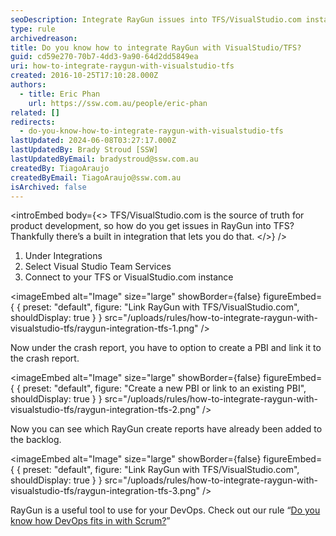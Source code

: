 ```yaml
---
seoDescription: Integrate RayGun issues into TFS/VisualStudio.com instances to streamline product development.
type: rule
archivedreason:
title: Do you know how to integrate RayGun with VisualStudio/TFS?
guid: cd59e270-70b7-4dd3-9a90-64d2dd5849ea
uri: how-to-integrate-raygun-with-visualstudio-tfs
created: 2016-10-25T17:10:28.000Z
authors:
  - title: Eric Phan
    url: https://ssw.com.au/people/eric-phan
related: []
redirects:
  - do-you-know-how-to-integrate-raygun-with-visualstudio-tfs
lastUpdated: 2024-06-08T03:27:17.000Z
lastUpdatedBy: Brady Stroud [SSW]
lastUpdatedByEmail: bradystroud@ssw.com.au
createdBy: TiagoAraujo
createdByEmail: TiagoAraujo@ssw.com.au
isArchived: false
---
```


<introEmbed
  body={<>
TFS/VisualStudio.com is the source of truth for product development, so how do you get issues in RayGun into TFS? Thankfully there’s a built in integration that lets you do that.
  </>}
/>
1. Under Integrations
2. Select Visual Studio Team Services
3. Connect to your TFS or VisualStudio.com instance


<imageEmbed
  alt="Image"
  size="large"
  showBorder={false}
  figureEmbed={ {
    preset: "default",
    figure: "Link RayGun with TFS/VisualStudio.com",
    shouldDisplay: true
  } }
  src="/uploads/rules/how-to-integrate-raygun-with-visualstudio-tfs/raygun-integration-tfs-1.png"
/>

Now under the crash report, you have to option to create a PBI and link it to the crash report.


<imageEmbed
  alt="Image"
  size="large"
  showBorder={false}
  figureEmbed={ {
    preset: "default",
    figure: "Create a new PBI or link to an existing PBI",
    shouldDisplay: true
  } }
  src="/uploads/rules/how-to-integrate-raygun-with-visualstudio-tfs/raygun-integration-tfs-2.png"
/>

Now you can see which RayGun create reports have already been added to the backlog.


<imageEmbed
  alt="Image"
  size="large"
  showBorder={false}
  figureEmbed={ {
    preset: "default",
    figure: "Link RayGun with TFS/VisualStudio.com",
    shouldDisplay: true
  } }
  src="/uploads/rules/how-to-integrate-raygun-with-visualstudio-tfs/raygun-integration-tfs-3.png"
/>

RayGun is a useful tool to use for your DevOps. Check out our rule “[Do you know how DevOps fits in with Scrum?](/do-you-know-how-devops-fits-in-with-scrum)”
